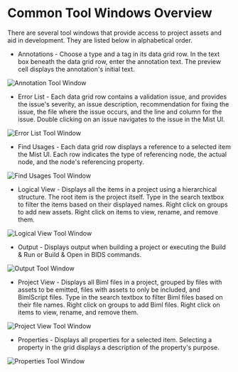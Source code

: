 # Common Tool Windows Overview

There are several tool windows that provide access to project assets and aid in development. They are listed below in alphabetical order.

* Annotations - Choose a type and a tag in its data grid row. In the text box beneath the data grid row, enter the annotation text. The preview cell displays the annotation's initial text.

![Annotation Tool Window](/img/bimlstudio/Annotation1.png)

* Error List - Each data grid row contains a validation issue, and provides the issue's severity, an issue description, recommendation for fixing the issue, the file where the issue occurs, and the line and column for the issue. Double clicking on an issue navigates to the issue in the Mist UI.

![Error List Tool Window](/img/bimlstudio/ErrorList1.png)

* Find Usages - Each data grid row displays a reference to a selected item the Mist UI. Each row indicates the type of referencing node, the actual node, and the node's referencing property.

![Find Usages Tool Window](/img/bimlstudio/FindUsages1.png)

* Logical View - Displays all the items in a project using a hierarchical structure. The root item is the project itself. Type in the search textbox to filter the items based on their displayed names. Right click on groups to add new assets. Right click on items to view, rename, and remove them.

 ![Logical View Tool Window](/img/bimlstudio/LogicalView1.png)

* Output - Displays output when building a project or executing the Build &amp; Run or Build &amp; Open in BIDS commands.

![Output Tool Window](/img/bimlstudio/Output1.png)

* Project View - Displays all Biml files in a project, grouped by files with assets to be emitted, files with assets to only be included, and BimlScript files. Type in the search textbox to filter Biml files based on their file names. Right click on groups to add Biml files. Right click on items to view, rename, and remove them.

![Project View Tool Window](/img/bimlstudio/ProjectView1.png)

* Properties - Displays all properties for a selected item. Selecting a property in the grid displays a description of the property's purpose.

![Properties Tool Window](/img/bimlstudio/Properties1.png)

